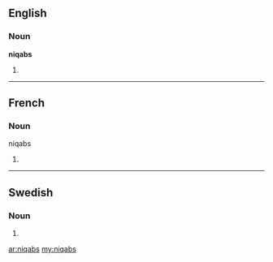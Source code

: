 ==English==

===Noun===
'''niqabs'''

# {{plural of|lang=en|niqab}}

----

==French==

===Noun===
;niqabs

# {{plural of|lang=fr|niqab}}

----

==Swedish==

===Noun===
{{infl|sv|noun form}}

# {{sv-noun-form-indef-gen|niqab}}

[[ar:niqabs]]
[[my:niqabs]]